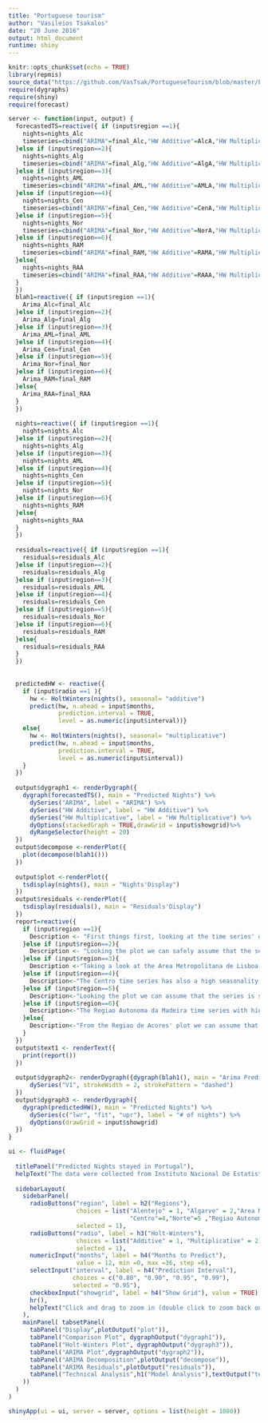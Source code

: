 ---
title: "Portuguese tourism"
author: "Vasileios Tsakalos"
date: "20 June 2016"
output: html_document
runtime: shiny
---

```{r setup, include=FALSE}
knitr::opts_chunk$set(echo = TRUE)
library(repmis)
source_data("https://github.com/VasTsak/PortugueseTourism/blob/master/PT.RData?raw=true")
require(dygraphs)
require(shiny)
require(forecast)
```

```{r eruptions, echo=FALSE}

server <- function(input, output) {
  forecastedTS=reactive({ if (input$region ==1){
    nights=nights_Alc
    timeseries=cbind("ARIMA"=final_Alc,"HW Additive"=AlcA,"HW Multiplicative"=AlcM)
  }else if (input$region==2){
    nights=nights_Alg
    timeseries=cbind("ARIMA"=final_Alg,"HW Additive"=AlgA,"HW Multiplicative"=AlgM)
  }else if (input$region==3){
    nights=nights_AML
    timeseries=cbind("ARIMA"=final_AML,"HW Additive"=AMLA,"HW Multiplicative"=AMLM)
  }else if (input$region==4){
    nights=nights_Cen
    timeseries=cbind("ARIMA"=final_Cen,"HW Additive"=CenA,"HW Multiplicative"=CenM)
  }else if (input$region==5){
    nights=nights_Nor
    timeseries=cbind("ARIMA"=final_Nor,"HW Additive"=NorA,"HW Multiplicative"=NorM)
  }else if (input$region==6){
    nights=nights_RAM
    timeseries=cbind("ARIMA"=final_RAM,"HW Additive"=RAMA,"HW Multiplicative"=RAMM)
  }else{
    nights=nights_RAA
    timeseries=cbind("ARIMA"=final_RAA,"HW Additive"=RAAA,"HW Multiplicative"=RAAM)
  }
  })
  blah1=reactive({ if (input$region ==1){
    Arima_Alc=final_Alc
  }else if (input$region==2){
    Arima_Alg=final_Alg
  }else if (input$region==3){
    Arima_AML=final_AML
  }else if (input$region==4){
    Arima_Cen=final_Cen
  }else if (input$region==5){
    Arima_Nor=final_Nor
  }else if (input$region==6){
    Arima_RAM=final_RAM
  }else{
    Arima_RAA=final_RAA
  }
  })
  
  nights=reactive({ if (input$region ==1){
    nights=nights_Alc
  }else if (input$region==2){
    nights=nights_Alg
  }else if (input$region==3){
    nights=nights_AML
  }else if (input$region==4){
    nights=nights_Cen
  }else if (input$region==5){
    nights=nights_Nor
  }else if (input$region==6){
    nights=nights_RAM
  }else{
    nights=nights_RAA
  }
  })
  
  residuals=reactive({ if (input$region ==1){
    residuals=residuals_Alc
  }else if (input$region==2){
    residuals=residuals_Alg
  }else if (input$region==3){
    residuals=residuals_AML
  }else if (input$region==4){
    residuals=residuals_Cen
  }else if (input$region==5){
    residuals=residuals_Nor
  }else if (input$region==6){
    residuals=residuals_RAM
  }else{
    residuals=residuals_RAA
  }
  })
  
  
  predictedHW <- reactive({
    if (input$radio ==1 ){
      hw <- HoltWinters(nights(), seasonal= "additive")
      predict(hw, n.ahead = input$months, 
              prediction.interval = TRUE,
              level = as.numeric(input$interval))}
    else{
      hw <- HoltWinters(nights(), seasonal= "multiplicative")
      predict(hw, n.ahead = input$months, 
              prediction.interval = TRUE,
              level = as.numeric(input$interval))
    }
  })
  
  output$dygraph1 <- renderDygraph({
    dygraph(forecastedTS(), main = "Predicted Nights") %>%
      dySeries("ARIMA", label = "ARIMA") %>%
      dySeries("HW Additive", label = "HW Additive") %>%
      dySeries("HW Multiplicative", label = "HW Multiplicative") %>%
      dyOptions(stackedGraph = TRUE,drawGrid = input$showgrid)%>%
      dyRangeSelector(height = 20)
  })
  output$decompose <-renderPlot({
    plot(decompose(blah1()))
  })
  
  output$plot <-renderPlot({
    tsdisplay(nights(), main = "Nights'Display")
  })
  output$residuals <-renderPlot({
    tsdisplay(residuals(), main = "Residuals'Display")
  })
  report=reactive({
    if (input$region ==1){
      Description <- "First things first, looking at the time series' display plots we have an idea about the seasonality and trend of the Alentejo's time series.It is obvious that the time series has a high degree of seasonality and the year 2015 may be the starting date of a trend but it is too early to say. Also it is safe to say that  the residuals don't follow a white noise process and we need to make some modifications. Firstly we have modified the time series with the logarithm function. After that it is necessary to apply a seasonal difference. We came up with the ARIMA model (0,0,1)(1,1,2) Unfortunately that wasn't enough in order to reach a good enough prediction , so another seasonal difference was applied as well as a first difference . The ARIMA model that seems to fit the pattern is ARIMA(3,1,0)(1,2,2) also the  residuals of that seems to follow a white noise process. Apart from that , we have applied the additive and multiplicative Holt-Winters methods. Judging by the seasonality and variation the additive is more adequate model to apply. This claim is supported by the illustration in the Comparison Plot tab and in greater detail in the Holt Winters Plot tab."
    }else if (input$region==2){
      Description <- "Looking the plot we can safely assume that the series is seasonal. In the Display tab it is the time series displayed with the ACF and PACF plots . It is obvious that the time series doesn't follow a white noise process and we need to make some modifications apart from the seasonality there is the suspicion of a trend . Firstly we have modified the time series with the logarithm function. After that it is necessary to apply  a seasonal difference. After those transformations we can come up with an ARIMA model . The ARIMA model that seems to fit the pattern is ARIMA(2,0,0)(2,1,0) also the  residuals of that seems to follow a white noise process.  Over all this ARIMA model seems to adapt quite well at the prediction. Apart from that , we have applied the additive and multiplicative Holt-Winters methods. Judging by the seasonality and variation the additive is more adequate model to apply. This claim is supported by the illustration in the Comparison Plot tab and in greater detail in the Holt Winters Plot tab."
    }else if (input$region==3){
      Description <-"Taking a look at the Area Metropolitana de Lisboa It is obvious that the time series has a high degree of seasonality and a lightly upward trend, but it doesn't follow a white noise process and we need to make some modifications apart from the seasonality there is the suspicion of a trend . Firstly we have modified the time series with the logarithm function. After that it is necessary to apply  a seasonal difference. After those transformations we can come up with an ARIMA model . The ARIMA model that seems to fit the pattern is ARIMA(1,0,0)(1,1,0) but the model doesn't seem to be adequate for the current pattern. So we apply a second seasonal difference and we obtain a more accurate model. The ARIMA model that we used for the prediction is ARIMA(3,0,0)(2,2,1).The  residuals of that model seems to follow a white noise process. In general this ARIMA model seems to adapt quite well at the prediction. Apart from that , we have applied the additive and multiplicative Holt-Winters methods. Judging by the seasonality and variation the additive is more adequate model to apply. This claim is supported by the illustration in the Comparison Plot tab and in greater detail in the Holt Winters Plot tab."
    }else if (input$region==4){
      Description<-"The Centro time series has also a high seasonality and a highly upwarded trend . It is obvious that the time series doesn't follow a white noise process and we need to make some modifications apart from the seasonality there is a developing trend . Firstly we have modified the time series with the logarithm function. After that it is necessary to apply  a seasonal difference. Unfortunately it is not quite clear which model to select but we can roughly estimate the model that can be adequate. We tried some more modifications but it didn't help us much so we stuck to simple model with the seasonal difference modification. The model that is chosen is the ARIMA(0,1,1)(1,1,1). The  residuals of that model follow a white noise process. In general this ARIMA model seems to adapt quite well at the prediction. Apart from that , we have applied the additive and multiplicative Holt-Winters methods. Judging by the seasonality and variation the additive is more adequate model to apply. This claim is supported by the illustration in the Comparison Plot tab and in greater detail in the Holt Winters Plot tab. Regarding the Holt-Winters plot , it is possible to change some parameters like the model ( additive or multiplicative ) where you can actually see the difference between the two models  , also the number of predicted months as well as the prediction interval. "
    }else if (input$region==5){
      Description<-"Looking the plot we can assume that the series is seasonal with a wild trend at the last two years . In the Display tab it is the time series displayed with the ACF and PACF plots . It is obvious that the time series residuals don't follow a white noise process and we need to make some modifications  . Firstly we have modified the time series with the logarithm function in order to moderate the trend and the variation .  After that it is necessary to apply  a seasonal difference. Unfortunately it is not quite clear which model to select but we can roughly estimate the model that can be adequate. The ARIMA model we believe is adequate is ARIMA(2,0,0),(1,1,0) it seems to be good , but we tried to take the first difference and we came up with the model ARIMA(0,0,1)(1,1,1) but it is not better than the previous one so we stick with the former. The  residuals of that model follow a white noise process. In general this ARIMA model seems to adapt quite well at the prediction. Apart from that , we have applied the additive and multiplicative Holt-Winters methods. In this case , with the trend we face the multiplication can be also a good choice. But after the comparison between them , the additive model seems to be better. This claim is supported by the illustration in the Comparison Plot tab and in greater detail in the Holt Winters Plot tab."
    }else if (input$region==6){
      Description<-"The Regiao Autonoma da Madeira time series with high seasonality and a weird trend can be a problem at the prediction . It is obvious that the time series doesn't follow a white noise process and we need to make some modifications apart from the seasonality there is developing a trend . Firstly we have modified the time series with the logarithm function. After that it is necessary to apply  a seasonal difference. No further modification is needed and it is kind of obvious of the model we need to apply. The model that is chosen is the ARIMA(0,0,1)(0,1,1). The  residuals of that model follow a white noise process. In general this ARIMA model seems to adapt quite well at the prediction. Apart from that , we have applied the additive and multiplicative Holt-Winters methods. Judging by the seasonality and variation the additive is more adequate model to apply. This claim is supported by the illustration in the Comparison Plot tab and in greater detail in the Holt Winters Plot tab."
    }else{
      Description<-"From the Regiao de Acores' plot we can assume that the series is seasonal with a potential trend with great potential at the last year . In the Display tab it is the time series displayed with the ACF and PACF plots . It is obvious that the time series residuals don't follow a white noise process and we need to make some modifications  . Firstly we have modified the time series with the logarithm function in order to moderate the trend and the variations .  After that it is necessary to apply  a seasonal difference in order to get rid of seasonality. We are lucky enough to have a clear picture of the model that needs to be applied. The ARIMA model we use is ARIMA(1,0,0)(1,1,0). The  residuals of that model follow a white noise process with just one outlier which is acceptable due to the number of observations. In general this ARIMA model seems to recognizes the pattern and adapt quite well at the prediction. Apart from this method , we have applied the additive and multiplicative Holt-Winters methods. In this case , with the trend we face the multiplication can potentially be also a good choice. But after the comparison between them , the additive model seems to be better. This claim is supported by the illustration in the Comparison Plot tab and in greater detail in the Holt Winters Plot tab."
    }
  })
  output$text1 <- renderText({ 
    print(report())
  })
  
  output$dygraph2<- renderDygraph({dygraph(blah1(), main = "Arima Prediction")%>%
      dySeries("V1", strokeWidth = 2, strokePattern = "dashed")
  })
  output$dygraph3 <- renderDygraph({
    dygraph(predictedHW(), main = "Predicted Nights") %>%
      dySeries(c("lwr", "fit", "upr"), label = "# of nights") %>%
      dyOptions(drawGrid = input$showgrid)
  })
}

ui <- fluidPage(
  
  titlePanel("Predicted Nights stayed in Portugal"),
  helpText("The data were collected from Instituto Nacional De Estatistica."),
  
  sidebarLayout(
    sidebarPanel(
      radioButtons("region", label = h2("Regions"),
                   choices = list("Alentejo" = 1, "Algarve" = 2,"Area Metropolitana de Lisboa"=3,
                                  "Centro"=4,"Norte"=5 ,"Regiao Autonoma da Madeira"=6,"Regiao Autonoma dos Acores"=7),
                   selected = 1),
      radioButtons("radio", label = h3("Holt-Winters"),
                   choices = list("Additive" = 1, "Multiplicative" = 2),
                   selected = 1),
      numericInput("months", label = h4("Months to Predict"), 
                   value = 12, min =0, max =36, step =6),
      selectInput("interval", label = h4("Prediction Interval"),
                  choices = c("0.80", "0.90", "0.95", "0.99"),
                  selected = "0.95"),
      checkboxInput("showgrid", label = h4("Show Grid"), value = TRUE),
      hr(),
      helpText("Click and drag to zoom in (double click to zoom back out).")
    ),
    mainPanel( tabsetPanel(
      tabPanel("Display",plotOutput("plot")),
      tabPanel("Comparison Plot", dygraphOutput("dygraph1")),
      tabPanel("Holt-Winters Plot", dygraphOutput("dygraph3")),
      tabPanel("ARIMA Plot",dygraphOutput("dygraph2")),
      tabPanel("ARIMA Decomposition",plotOutput("decompose")),
      tabPanel("ARIMA Residuals",plotOutput("residuals")),
      tabPanel("Technical Analysis",h1("Model Analysis"),textOutput("text1"))
    ))
  )
)

shinyApp(ui = ui, server = server, options = list(height = 1080))
```
